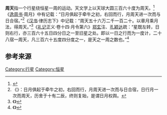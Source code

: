 {{Distinguish|星期日}}
{{Expert|time=2020-03-19T03:39:48+00:00}}
'''周天'''指一个行星绕恒星一周的运动。天文学上以天球大圆三百六十度为周天。<ref>{{Cite web|title=周天的解释 周天的意思 汉典“周天”词语的解释|url=https://www.zdic.net/hans/%E5%91%A8%E5%A4%A9|accessdate=|author=|date=|format=|publisher=汉典|language=|archive-date=2020-03-19|archive-url=https://web.archive.org/web/20200319033746/https://www.zdic.net/hans/%25E5%2591%25A8%25E5%25A4%25A9|dead-url=no}}</ref>《[[逸周书|逸周书]]·周月》中有记载：“日月俱起于牵牛之初，右回而行，月周天进一次而与日合宿。”<ref>《{{S|逸周書/卷六}}》：日月俱起于牵牛之初，右回而行，月周天进一次而与日合宿，日行月一次而周天，历舍于十有二辰，终则复始，是谓日月权舆。</ref>《[[汉书|汉书]]·律历志下》中记载：“周天五十六万二千一百二十。以章月乘月法，得周天。”<ref>《{{S|漢書/卷021}}》</ref>《[[礼记|礼记]]正义·卷十四·月令第六》[[郑玄|郑玄]]注、[[孔颖达|孔颖达]]疏：“星既左转，日则右行，亦三百六十五日四分日之一至旧星之处。即以一日之行而为一度计，二十八宿一周天，凡三百六十五度四分度之一，是天之一周之数也。”<ref>《{{S|礼记正义/14}}》</ref> 

== 参考来源 ==
{{Reflist}}{{時間}}

[[Category:行星|Category:行星]]
[[Category:恒星|Category:恒星]]
{{stub}}